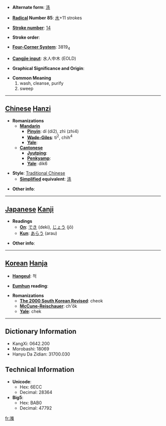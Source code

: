 * '''Alternate form''': [[涤]]

* '''[[Wiktionary:Chinese radical index| Radical]] Number 85''': [[Wiktionary:Chinese radical index 水|水]]+11 strokes

* '''[[Wiktionary:Chinese total strokes index|Stroke number]]''': [[Wiktionary:Chinese total strokes index 14|14]]

* '''Stroke order''': 

* '''[[Wiktionary:Chinese four corner index|Four-Corner System]]''': 3819<sub>4</sub>

* '''[[Wiktionary:Chinese Cangjie index|Cangjie input]]''': 水人中木 (EOLD)

* '''Graphical Significance and Origin''': 

* '''Common Meaning'''
*#wash, cleanse, purify
*# sweep


----

== [[Chinese]] [[Hanzi]] ==

* '''Romanizations'''
** '''[[Mandarin]]'''
*** '''[[Pinyin]]''': dí (di2), zhì (zhi4)
*** '''[[Wade-Giles]]''': ti<sup>2</sup>, chih<sup>4</sup>
*** '''[[Yale]]''': 
** '''[[Cantonese]]'''
*** '''[[Jyutping]]''':
*** '''[[Penkyamp]]''': 
*** '''[[Yale]]''': dik6

* '''Style''': [[Traditional Chinese]] 
** '''[[Simplified Chinese|Simplified]] equivalent''': [[涤]]

* '''Other info''': 

----

== [[Japanese]] [[Kanji]] ==

* '''Readings'''
** '''[[On]]''': [[でき]] (deki), [[じょう]] (jō)
** '''[[Kun]]''': [[あらう]] (arau)

* '''Other info''':  

----

== [[Korean]] [[Hanja]] ==

* '''[[Hangeul]]''': 척

* '''[[Eumhun]] reading''': 

* '''Romanizations'''
** '''[[The 2000 South Korean Revised Romanization|The 2000 South Korean Revised]]''': cheok
** '''[[McCune-Reischauer]]''': ch'ŏk
** '''[[Yale]]''': chek

----

== Dictionary Information ==

* KangXi: 0642.200
* Morobashi: 18069
* Hanyu Da Zidian: 31700.030

== Technical Information ==

* '''Unicode''':
** Hex: 6ECC
** Decimal: 28364
* '''Big5''':
** Hex: BAB0
** Decimal: 47792

[[fr:滌]]